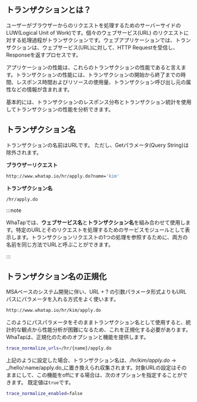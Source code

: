## トランザクションとは？

ユーザーがブラウザーからのリクエストを処理するためのサーバーサイドのLUW(Logical Unit of Work)です。個々のウェブサービス(URL) のリクエストに対する処理過程がトランザクションです。ウェブアプリケーションでは、トランザクションは、ウェブサービス(URL)に対して、HTTP Requestを受信し、Responseを返すプロセスです。

アプリケーションの性能は、これらのトランザクションの性能であると言えます。トランザクションの性能には、トランザクションの開始から終了までの時間、レスポンス時間およびリソースの使用量、トランザクション呼び出し元の属性などの情報が含まれます。

基本的には、トランザクションのレスポンス分布とトランザクション統計を使用してトランザクションの性能を分析できます。

## トランザクション名

トランザクションの名前はURLです。 ただし、Getパラメータ(Query String)は除外されます。

**ブラウザーリクエスト**

```bash
http://www.whatap.io/hr/apply.do?name='kim'
```

**トランザクション名**

```bash
/hr/apply.do
```

:::note

WhaTapでは、**ウェブサービス名**と**トランザクション名**を組み合わせて使用します。特定のURLとそのリクエストを処理するためのサービスモジュールとして表示します。トランザクションリクエストの1つの処理を参照するために、両方の名前を同じ方法でURLと呼ぶことができます。

:::

## トランザクション名の正規化

MSAベースのシステム開発に伴い、URL + ? の引数パラメータ形式よりもURLパスにパラメータを入れる方式をよく使います。

```bash
http://www.whatap.io/hr/kim/apply.do
```

このようにパスパラメータをそのままトランザクション名として使用すると、統計的な観点から性能分析が困難になるため、これを正規化する必要があります。WhaTapは、正規化のためのオプションと機能を提供します。

```bash title='whtap.conf'
trace_normalize_urls=/hr/{name}/apply.do
```

上記のように設定した場合、トランザクション名は、_/hr/kim/apply.do_ → _/hello/:name/apply.do_に置き換えられ収集されます。対象URLの設定はそのままにして、この機能をoffにする場合は、次のオプションを指定することができます。 既定値は`true`です。

```bash title='whatap.conf'
trace_normalize_enabled=false
```
